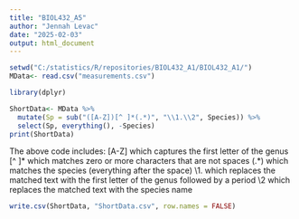 ```yaml
---
title: "BIOL432_A5"
author: "Jennah Levac"
date: "2025-02-03"
output: html_document
---
```


```r
setwd("C:/statistics/R/repositories/BIOL432_A1/BIOL432_A1/")
MData<- read.csv("measurements.csv")
```
```r
library(dplyr)

ShortData<- MData %>% 
  mutate(Sp = sub("([A-Z])[^ ]*(.*)", "\\1.\\2", Species)) %>%
  select(Sp, everything(), -Species)
print(ShortData)
```
The above code includes:
[A-Z] which captures the first letter of the genus
[^ ]* which matches zero or more characters that are not spaces
(.*) which matches the species (everything after the space)
\\1. which replaces the matched text with the first letter of the genus followed by a period
\\2 which replaces the matched text with the species name
```r
write.csv(ShortData, "ShortData.csv", row.names = FALSE)
```